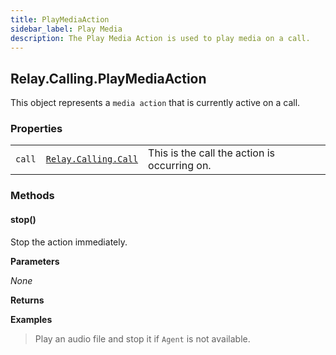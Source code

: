 ```yaml
---
title: PlayMediaAction
sidebar_label: Play Media
description: The Play Media Action is used to play media on a call.
---
```


[link]: /sdks/realtime-sdk/v2/language/golang/calling/call

## Relay.Calling.PlayMediaAction

This object represents a `media action` that is currently active on a call.

### Properties

|    |   |   |
| -: | - | - |
| `call` | [`Relay.Calling.Call`][link] | This is the call the action is occurring on. |


### Methods

<div class="method-definitions"></div>

#### stop()

Stop the action immediately.


**Parameters**

_None_

**Returns**

**Examples**

> Play an audio file and stop it if `Agent` is not available.

```go
```